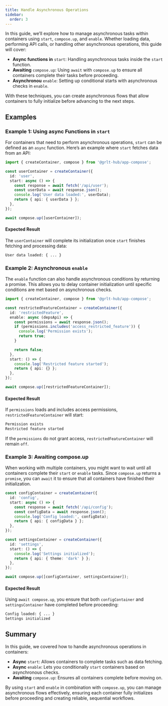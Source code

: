 ```yaml
---
title: Handle Asynchronous Operations
sidebar:
  order: 3
---
```


In this guide, we’ll explore how to manage asynchronous tasks within containers using `start`, `compose.up`, and `enable`. Whether loading data, performing API calls, or handling other asynchronous operations, this guide will cover:

- **Async functions in** `start`: Handling asynchronous tasks inside the `start` function.
- **Awaiting** `compose.up`: Using `await` with `compose.up` to ensure all containers complete their tasks before proceeding.
- **Asynchronou** `enable`: Setting up conditional starts with asynchronous checks in `enable`.

With these techniques, you can create asynchronous flows that allow containers to fully initialize before advancing to the next steps.

## Examples

### Example 1: Using async Functions in `start`

For containers that need to perform asynchronous operations, `start` can be defined as an `async` function. Here’s an example where `start` fetches data from an API:

```ts {5}
import { createContainer, compose } from '@grlt-hub/app-compose';

const userContainer = createContainer({
  id: 'user',
  start: async () => {
    const response = await fetch('/api/user');
    const userData = await response.json();
    console.log('User data loaded:', userData);
    return { api: { userData } };
  },
});

await compose.up([userContainer]);
```

#### Expected Result

The `userContainer` will complete its initialization once `start` finishes fetching and processing data:

```sh
User data loaded: { ... }
```

### Example 2: Asynchronous `enable`

The `enable` function can also handle asynchronous conditions by returning a promise. This allows you to delay container initialization until specific conditions are met based on asynchronous checks.

```ts {5}
import { createContainer, compose } from '@grlt-hub/app-compose';

const restrictedFeatureContainer = createContainer({
  id: 'restrictedFeature',
  enable: async (depsApi) => {
    const permissions = await response.json();
    if (permissions.includes('access_restricted_feature')) {
      console.log('Permission exists');
      return true;
    }

    return false;
  },
  start: () => {
    console.log('Restricted feature started');
    return { api: {} };
  },
});

await compose.up([restrictedFeatureContainer]);
```

#### Expected Result

If `permissions` loads and includes access permissions, `restrictedFeatureContainer` will start:

```sh
Permission exists
Restricted feature started
```

If the `permissions` do not grant access, `restrictedFeatureContainer` will remain `off`.

### Example 3: Awaiting compose.up

When working with multiple containers, you might want to wait until all containers complete their `start` or `enable` tasks. Since `compose.up` returns a `promise`, you can `await` it to ensure that all containers have finished their initialization.

```ts {19}
const configContainer = createContainer({
  id: 'config',
  start: async () => {
    const response = await fetch('/api/config');
    const configData = await response.json();
    console.log('Config loaded:', configData);
    return { api: { configData } };
  },
});

const settingsContainer = createContainer({
  id: 'settings',
  start: () => {
    console.log('Settings initialized');
    return { api: { theme: 'dark' } };
  },
});

await compose.up([configContainer, settingsContainer]);
```

#### Expected Result

Using `await compose.up`, you ensure that both `configContainer` and `settingsContainer` have completed before proceeding:

```sh
Config loaded: { ... }
Settings initialized
```

## Summary

In this guide, we covered how to handle asynchronous operations in containers:

- **Async** `start`: Allows containers to complete tasks such as data fetching.
- **Async** `enable`: Lets you conditionally `start` containers based on asynchronous checks.
- **Awaiting** `compose.up`: Ensures all containers complete before moving on.

By using `start` and `enable` in combination with `compose.up`, you can manage asynchronous flows effectively, ensuring each container fully initializes before proceeding and creating reliable, sequential workflows.
